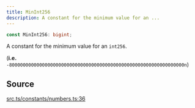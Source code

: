 ```yaml
---
title: MinInt256
description: A constant for the minimum value for an ...
---
```


```ts
const MinInt256: bigint;
```

A constant for the minimum value for an `int256`.

 (**i.e.** `-8000000000000000000000000000000000000000000000000000000000000000n`)

## Source

[src.ts/constants/numbers.ts:36](https://github.com/dominant-strategies/quais-6.js/blob/3f482dd134064d41657ff7dc9ba8162f741c9c83/src.ts/constants/numbers.ts#L36)
